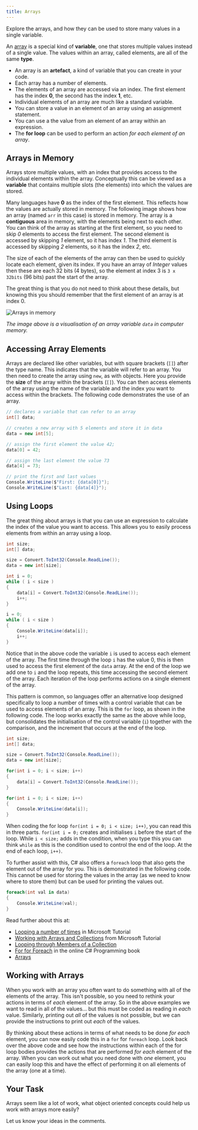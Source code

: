 ```yaml
---
title: Arrays
---
```


Explore the arrays, and how they can be used to store many values in a single variable.

An [array](https://en.wikibooks.org/wiki/C_Sharp_Programming/Data_structures#Arrays) is a special kind of **variable**, one that stores multiple values instead of a single value. The values within an array, called elements, are all of the same **type**.

- An array is an **artefact**, a kind of variable that you can create in your code.
- Each array has a number of elements.
- The elements of an array are accessed via an index. The first element has the index **0**, the second has the index **1**, etc.
- Individual elements of an array are much like a standard variable.
- You can store a value in an element of an array using an assignment statement.
- You can use a the value from an element of an array within an expression.
- The **for loop** can be used to perform an action _for each element of an array_.

## Arrays in Memory

Arrays store multiple values, with an index that provides access to the individual elements within the array. Conceptually this can be viewed as a **variable** that contains multiple slots (the elements) into which the values are stored.

Many languages have **0** as the index of the first element. This reflects how the values are actually stored in memory. The following image shows how an array (named `arr` in this case) is stored in memory. The array is a **contiguous** area in memory, with the elements being next to each other. You can think of the array as starting at the first element, so you need to skip _0_ elements to access the first element. The second element is accessed by skipping _1_ element, so it has index _1_. The third element is accessed by skipping _2_ elements, so it has the index _2_, etc.

The size of each of the elements of the array can then be used to quickly locate each element, given its index. If you have an array of _Integer_ values then these are each 32 bits (4 bytes), so the element at index 3 is `3 x 32bits` (96 bits) past the start of the array.

The great thing is that you do not need to think about these details, but knowing this you should remember that the first element of an array is at index 0.

![Arrays in memory](./images/arrays-data.png)

_The image above is a visualisation of an array variable `data` in computer memory._

## Accessing Array Elements

Arrays are declared like other variables, but with square brackets (`[]`) after the type name. This indicates that the variable will refer to an array. You then need to create the array using `new`, as with objects. Here you provide the **size** of the array within the brackets (`[]`). You can then access elements of the array using the name of the variable and the index you want to access within the brackets. The following code demonstrates the use of an array.

~~~cs
// declares a variable that can refer to an array
int[] data;

// creates a new array with 5 elements and store it in data
data = new int[5];

// assign the first element the value 42;
data[0] = 42;

// assign the last element the value 73
data[4] = 73;

// print the first and last values
Console.WriteLine($"First: {data[0]}");
Console.WriteLine($"Last: {data[4]}");
~~~

## Using Loops

The great thing about arrays is that you can use an expression to calculate the index of the value you want to access. This allows you to easily process elements from within an array using a loop.

~~~cs
int size;
int[] data;

size = Convert.ToInt32(Console.ReadLine());
data = new int[size];

int i = 0;
while ( i < size )
{
    data[i] = Convert.ToInt32(Console.ReadLine());
    i++;
}

i = 0;
while ( i < size )
{
    Console.WriteLine(data[i]);
    i++;
}
~~~

Notice that in the above code the variable `i` is used to access each element of the array. The first time through the loop `i` has the value 0, this is then used to access the first element of the `data` array. At the end of the loop we add one to `i` and the loop repeats, this time accessing the second element of the array. Each iteration of the loop performs actions on a single element of the array.

This pattern is common, so languages offer an alternative loop designed specifically to loop a number of times with a control variable that can be used to access elements of an array. This is the `for` loop, as shown in the following code. The loop works exactly the same as the above while loop, but consolidates the initialisation of the control variable (`i`) together with the comparison, and the increment that occurs at the end of the loop.

~~~cs
int size;
int[] data;

size = Convert.ToInt32(Console.ReadLine());
data = new int[size];

for(int i = 0; i < size; i++)
{
    data[i] = Convert.ToInt32(Console.ReadLine());
}

for(int i = 0; i < size; i++)
{
    Console.WriteLine(data[i]);
}
~~~

When coding the for loop `for(int i = 0; i < size; i++)`, you can read this in three parts. `for(int i = 0;` creates and initialises `i` before the start of the loop. While `i < size;` adds in the condition, when you type this you can think `while` as this is the condition used to control the end of the loop. At the end of each loop, `i++)`.

To further assist with this, C# also offers a `foreach` loop that also gets the element out of the array for you. This is demonstrated in the following code. This cannot be used for storing the values in the array (as we need to know where to store them) but can be used for printing the values out.

~~~cs
foreach(int val in data)
{
    Console.WriteLine(val);
}
~~~

Read further about this at:
- [Looping a number of times](https://www.microsoft.com/net/tutorials/csharp/getting-started/for-loops) in Microsoft Tutorial
- [Working with Arrays and Collections](https://www.microsoft.com/net/tutorials/csharp/getting-started/arrays-collections) from Microsoft Tutorial
- [Looping through Members of a Collection](https://www.microsoft.com/net/tutorials/csharp/getting-started/looping-collections)
- [For for Foreach](https://en.wikibooks.org/wiki/C_Sharp_Programming/Control#for_loop) in the online C# Programming book
- [Arrays](https://en.wikibooks.org/wiki/C_Sharp_Programming/Data_structures#Arrays)

## Working with Arrays

When you work with an array you often want to do something with all of the elements of the array. This isn't possible, so you need to rethink your actions in terms of _each_ element of the array. So in the above examples we want to read in all of the values... but this must be coded as reading in _each_ value. Similarly, printing out _all_ of the values is not possible, but we can provide the instructions to print out _each_ of the values.

By thinking about these actions in terms of what needs to be done _for each_ element, you can now easily code this in a `for` for `foreach` loop. Look back over the above code and see how the instructions within each of the for loop bodies provides the actions that are performed _for each_ element of the array. When you can work out what you need done with _one_ element, you can easily loop this and have the effect of performing it on all elements of the array (one at a time).

## Your Task

Arrays seem like a lot of work, what object oriented concepts could help us work with arrays more easily?

Let us know your ideas in the comments.
